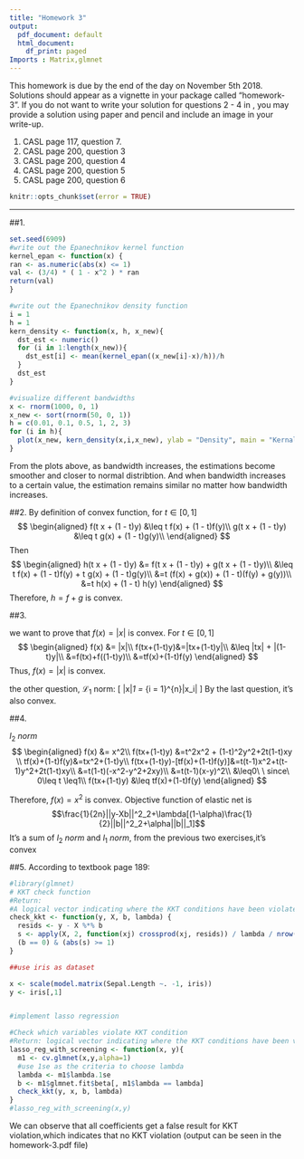 ```yaml
---
title: "Homework 3"
output:
  pdf_document: default
  html_document:
    df_print: paged
Imports : Matrix,glmnet
---
```


This homework is due by the end of the day on November 5th 2018. Solutions should appear as a vignette in your package called "homework-3". If you do not want to write your solution for questions 2 - 4 in \LaTeX, you may provide a solution using paper and pencil and include an image in your write-up. 

1. CASL page 117, question 7.
2. CASL page 200, question 3
3. CASL page 200, question 4
4. CASL page 200, question 5
5. CASL page 200, question 6

```r
knitr::opts_chunk$set(error = TRUE)
```
---
<!--
%\VignetteEngine{knitr::rmarkdown}
%\VignetteIndexEntry{The ridge regression vignette}
-->

##1.
```r
set.seed(6909)
#write out the Epanechnikov kernel function
kernel_epan <- function(x) {
ran <- as.numeric(abs(x) <= 1)
val <- (3/4) * ( 1 - x^2 ) * ran
return(val)
}

#write out the Epanechnikov density function
i = 1
h = 1
kern_density <- function(x, h, x_new){
  dst_est <- numeric()
  for (i in 1:length(x_new)){
    dst_est[i] <- mean(kernel_epan((x_new[i]-x)/h))/h
  }
  dst_est
}

#visualize different bandwidths
x <- rnorm(1000, 0, 1)
x_new <- sort(rnorm(50, 0, 1))
h = c(0.01, 0.1, 0.5, 1, 2, 3)
for (i in h){
  plot(x_new, kern_density(x,i,x_new), ylab = "Density", main = "Kernal density estimation", type = "l")  
}
```
From the plots above, as bandwidth increases, the estimations become smoother and closer to normal distribtion. 
And when bandwidth increases to a certain value, the estimation remains similar no matter how bandwidth increases.


##2.
By definition of convex function, for $t \in [0, 1]$
$$
\begin{aligned}
f(t x + (1 - t)y) &\leq t f(x) + (1 - t)f(y)\\
g(t x + (1 - t)y) &\leq t g(x) + (1 - t)g(y)\\
\end{aligned}
$$
Then
$$
\begin{aligned}
h(t x + (1 - t)y) &= f(t x + (1 - t)y) + g(t x + (1 - t)y)\\
&\leq t f(x) + (1 - t)f(y) + t g(x) + (1 - t)g(y)\\
&=t (f(x) + g(x)) + (1 - t)(f(y) + g(y))\\
&=t h(x) + (1 - t) h(y)
\end{aligned}
$$
Therefore, $h = f + g$ is convex.

##3.

we want to prove that $f(x) = |x|$ is convex.
For $t \in [0, 1]$
$$
\begin{aligned}
f(x) &= |x|\\
f(tx+(1-t)y)&=|tx+(1-t)y|\\
&\leq |tx| + |(1-t)y|\\
&=f(tx)+f((1-t)y)\\
&=tf(x)+(1-t)f(y)
\end{aligned}
$$
Thus, $f(x)=|x|$ is convex.  

the other question, $\mathcal{L}_1$ norm:
\[
|x|_1 = \sum_{i = 1}^{n}|x_i|
\]
By the last question, it's also convex.

##4.

$l_2\ norm$
$$
\begin{aligned}
f(x) &= x^2\\
f(tx+(1-t)y) &=t^2x^2 + (1-t)^2y^2+2t(1-t)xy \\
tf(x)+(1-t)f(y)&=tx^2+(1-t)y\\
f(tx+(1-t)y)-[tf(x)+(1-t)f(y)]&=t(t-1)x^2+t(t-1)y^2+2t(1-t)xy\\
&=t(1-t)(-x^2-y^2+2xy)\\
&=t(t-1)(x-y)^2\\
&\leq0\ \ since\ 0\leq t \leq1\\
f(tx+(1-t)y) &\leq tf(x)+(1-t)f(y)
\end{aligned}
$$

Therefore, $f(x) = x^2$ is convex. 
Objective function of elastic net is
$$\frac{1}{2n}||y-Xb||^2_2+\lambda[(1-\alpha)\frac{1}{2}||b||^2_2+\alpha||b||_1]$$
It's a sum of $l_2\ norm$ and $l_1\ norm$, from the previous two exercises,it's convex

##5.
According to textbook page 189:
```r
#library(glmnet)
# KKT check function
#Return: 
#A logical vector indicating where the KKT conditions have been violated by the variables that are currently zero.
check_kkt <- function(y, X, b, lambda) {
  resids <- y - X %*% b 
  s <- apply(X, 2, function(xj) crossprod(xj, resids)) / lambda / nrow(X)
  (b == 0) & (abs(s) >= 1)
}

##use iris as dataset

x <- scale(model.matrix(Sepal.Length ~. -1, iris))
y <- iris[,1]


#implement lasso regression

#Check which variables violate KKT condition
#Return: logical vector indicating where the KKT conditions have been violated
lasso_reg_with_screening <- function(x, y){
  m1 <- cv.glmnet(x,y,alpha=1)
  #use 1se as the criteria to choose lambda
  lambda <- m1$lambda.1se
  b <- m1$glmnet.fit$beta[, m1$lambda == lambda]
  check_kkt(y, x, b, lambda)
}
#lasso_reg_with_screening(x,y)

```
We can observe that all coefficients get a false result for KKT violation,which indicates that no KKT violation
(output can be seen in the homework-3.pdf file)
